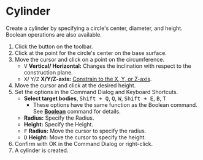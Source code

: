 
# Cylinder

<Reference shortcut='Shift + C' command='Cylinder' button='Toolbar' />

Create a cylinder by specifying a circle's center, diameter, and height. Boolean operations are also available.

1. Click the button <ButtonIcon type="button-cylinder" /> on the toolbar.
2. Click at the point for the circle's center on the base surface.
3. Move the cursor and click on a point on the circumference.
   - <kbd>V</kbd> **Vertical/ Horizontal:** Changes the inclination with respect to the construction plane.
   - <kbd>X</kbd>/ <kbd>Y</kbd>/<kbd>Z</kbd> **X/Y/Z-axis:** [Constrain to the X, Y, or Z-axis](./sketching-essentials#constrain-to-an-axis).
4. Move the cursor and click at the desired height.
5. Set the options in the Command Dialog and Keyboard Shortcuts.
   - **Select target bodies**, <kbd>Shift + Q</kbd>, <kbd>Q</kbd>, <kbd>W</kbd>, <kbd>Shift + E</kbd>, <kbd>B</kbd>, <kbd>T</kbd>
      - These options have the same function as the Boolean command. See [**Boolean**](../solid/boolean) command for details.
   - **Radius:** Specify the Radius.
   - **Height:** Specify the Height.
   - <kbd>F</kbd> **Radius:** Move the cursor to specify the radius.
   - <kbd>D</kbd> **Height:** Move the cursor to specify the height.
6. Confirm with OK in the Command Dialog or right-click.
7. A cylinder is created.


<VideoPlayer fileName="cylinder"/>














